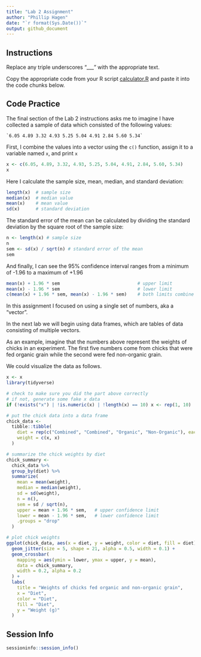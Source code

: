 ```yaml
---
title: "Lab 2 Assignment"
author: "Phillip Hagen"
date: "`r format(Sys.Date())`"
output: github_document
---
```


## Instructions

Replace any triple underscores "___" with the appropriate text.

Copy the appropriate code from your R script [calculator.R](calculator.R) and paste it into the code chunks below.

## Code Practice

The final section of the Lab 2 instructions asks me to imagine I have collected a sample of data which consisted of the following values:

    `6.05 4.89 3.32 4.93 5.25 5.04 4.91 2.84 5.60 5.34`

First, I combine the values into a vector using the `c()` function, assign it to a variable named `x`, and print `x`

```r
x <- c(6.05, 4.89, 3.32, 4.93, 5.25, 5.04, 4.91, 2.84, 5.60, 5.34)
x
```

Here I calculate the sample size, mean, median, and standard deviation:

```r
length(x)  # sample size
median(x)  # median value
mean(x)    # mean value
sd(x)      # standard deviation
```

The standard error of the mean can be calculated by dividing the standard deviation by the square root of the sample size:

```r
n <- length(x) # sample size
n
sem <- sd(x) / sqrt(n) # standard error of the mean
sem
```

And finally, I can see the 95% confidence interval ranges from a minimum of -1.96 to a maximum of +1.96

```r
mean(x) + 1.96 * sem                             # upper limit
mean(x) - 1.96 * sem                             # lower limit
c(mean(x) + 1.96 * sem, mean(x) - 1.96 * sem)    # both limits combine
```

In this assignment I focused on using a single set of numbers, aka a "vector".

In the next lab we will begin using data frames, which are tables of data consisting of multiple vectors.

As an example, imagine that the numbers above represent the weights of chicks in an experiment. The first five numbers come from chicks that were fed organic grain while the second were fed non-organic grain.

We could visualize the data as follows.

```r
x <- x
library(tidyverse)

# check to make sure you did the part above correctly
# if not, generate some fake x data
if (!exists("x") | !is.numeric(x) | !length(x) == 10) x <- rep(1, 10)

# put the chick data into a data frame
chick_data <-
  tibble::tibble(
    diet = rep(c("Combined", "Combined", "Organic", "Non-Organic"), each = 5),
    weight = c(x, x)
  )

# summarize the chick weights by diet
chick_summary <-
  chick_data %>% 
  group_by(diet) %>% 
  summarize(
    mean = mean(weight),
    median = median(weight),
    sd = sd(weight),
    n = n(),
    sem = sd / sqrt(n),
    upper = mean + 1.96 * sem,   # upper confidence limit
    lower = mean - 1.96 * sem,   # lower confidence limit
    .groups = "drop"
  )

# plot chick weights
ggplot(chick_data, aes(x = diet, y = weight, color = diet, fill = diet)) +
  geom_jitter(size = 5, shape = 21, alpha = 0.5, width = 0.1) +
  geom_crossbar(
    mapping = aes(ymin = lower, ymax = upper, y = mean), 
    data = chick_summary,
    width = 0.2, alpha = 0.2
  ) +
  labs(
    title = "Weights of chicks fed organic and non-organic grain",
    x = "Diet",
    color = "Diet",
    fill = "Diet",
    y = "Weight (g)"
  )

```

## Session Info

```r
sessioninfo::session_info()
```